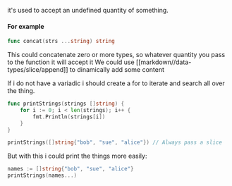 it's used to accept an undefined quantity of something.
#### For example
```go
func concat(strs ...string) string
```
This could concatenate zero or more types, so whatever quantity you pass to the function it will accept it
We could use [[markdown//data-types/slice/append]] to dinamically add some content

If i do not have a variadic i should create a for to iterate and search all over the thing.
```go
func printStrings(strings []string) {
    for i := 0; i < len(strings); i++ {
        fmt.Println(strings[i])
    }
}

printStrings([]string{"bob", "sue", "alice"}) // Always pass a slice
```
But with this i could print the things more easily:
```go
names := []string{"bob", "sue", "alice"}
printStrings(names...)
```